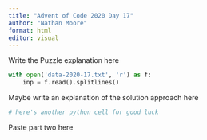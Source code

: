 ```yaml
---
title: "Advent of Code 2020 Day 17"
author: "Nathan Moore"
format: html
editor: visual
---
```


Write the Puzzle explanation here

```python

with open('data-2020-17.txt', 'r') as f:
    inp = f.read().splitlines()

```

Maybe write an explanation of the solution approach here

```python
# here's another python cell for good luck

```

Paste part two here
